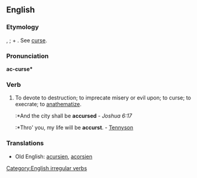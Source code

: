 ==English==

===Etymology===
{{OE.}} {{term|acursien}}, {{term|acorsien}}; {{term|a-}} + {{term|cursien||to curse}}. See [[curse]].

===Pronunciation===
'''ac-curse*'''

===Verb===
{{en-verb|inf=to accurse|accurses|accursing|accursed|'''[[accursed]]''' ''or'' '''[[accurst]]'''}}

# To devote to destruction; to imprecate misery or evil upon; to curse; to execrate; to [[anathematize]].
#:*And the city shall be '''accursed''' - ''Joshua 6:17''
#:*Thro' you, my life will be '''accurst'''. - [[Tennyson]]

===Translations===
*Old English: [[acursien]], [[acorsien]]

[[Category:English irregular verbs]]